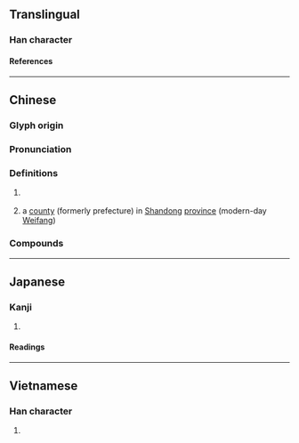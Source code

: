 {{also|潍}}
{{character info/new}}
==Translingual==

===Han character===
{{Han char|rn=85|rad=水|as=14|sn=17|four=30114|canj=EVFG|ids=⿰氵維}}

====References====
{{Han ref|kx=0657.160|dkj=18533|dj=1067.170|hdz=31775.030|uh=6FF0}}

----

==Chinese==
{{zh-forms|s=潍}}

===Glyph origin===
{{Han etym}}

===Pronunciation===
{{zh-pron
|m=wéi
|c=wai4
|mn=î
|mc=y
|oc=y
|cat=pn
}}

===Definitions===
{{zh-hanzi}}

# {{zh-div|河}} {{place|zh|river|p/Shandong}}
# {{zh-div|縣|州}} a [[county]] (formerly prefecture) in [[Shandong]] [[province]] (modern-day [[Weifang]])

===Compounds===
{{zh-der|濰河|濰縣|濰坊}}

----

==Japanese==

===Kanji===
{{ja-kanji|grade=|rs=水14}}

# {{rfdef|ja|sort=水14}}

====Readings====
{{ja-readings
|on=い, ゆい
}}

----

==Vietnamese==

===Han character===
{{vi-readings|rs=水14|reading=duy}}

# {{rfdef|vi|sort=水14}}

{{cln|vi|Han tu}}